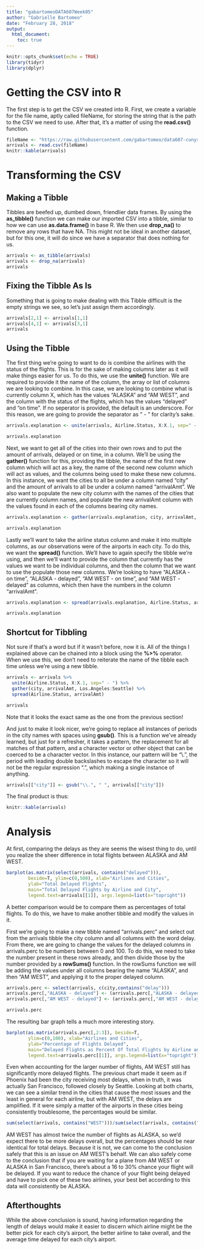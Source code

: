 ---
title: "gabartomeoDATA607Week05"
author: "Gabrielle Bartomeo"
date: "February 28, 2018"
output: 
  html_document:
    toc: true
---

```{r setup, include=FALSE}
knitr::opts_chunk$set(echo = TRUE)
library(tidyr)
library(dplyr)
```

# Getting the CSV into R

The first step is to get the CSV we created into R. First, we create a variable for the file name, aptly called fileName, for storing the string that is the path to the CSV we need to use. After that, it's a matter of using the __read.csv()__ function.

```{r}
fileName <- "https://raw.githubusercontent.com/gabartomeo/data607-cunysps/master/Week05Assignment/arrivals.csv"
arrivals <- read.csv(fileName)
knitr::kable(arrivals)
```

# Transforming the CSV

## Making a Tibble

Tibbles are beefed up, dumbed down, friendlier data frames. By using the __as_tibble()__ function we can make our imported CSV into a tibble, similar to how we can use __as.data.frame()__ in base R. We then use __drop_na()__ to remove any rows that have NA. This might not be ideal in another dataset, but for this one, it will do since we have a separator that does nothing for us.

```{r}
arrivals <- as_tibble(arrivals)
arrivals <- drop_na(arrivals)
arrivals
```

## Fixing the Tibble As Is

Something that is going to make dealing with this Tibble difficult is the empty strings we see, so let's just assign them accordingly.

```{r}
arrivals[2,1] <- arrivals[1,1]
arrivals[4,1] <- arrivals[3,1]
arrivals
```

## Using the Tibble

The first thing we're going to want to do is combine the airlines with the status of the flights. This is for the sake of making columns later as it will make things easier for us. To do this, we use the __unite()__ function. We are required to provide it the name of the column, the array or list of columns we are looking to combine. In this case, we are looking to combine what is currently column X, which has the values "ALASKA" and "AM WEST", and the column with the status of the flights, which has the values "delayed" and "on time". If no seperator is provided, the default is an underscore. For this reason, we are going to provide the separator as " - " for clarity's sake.

```{r}
arrivals.explanation <- unite(arrivals, Airline.Status, X:X.1, sep=" - ")
```

```{r echo=FALSE}
arrivals.explanation
```

Next, we want to get all of the cities into their own rows and to put the amount of arrivals, delayed or on time, in a column. We'll be using the __gather()__ function for this, providing the tibble, the name of the first new column which will act as a key, the name of the second new column which will act as values, and the columns being used to make these new columns. In this instance, we want the cities to all be under a column named "city" and the amount of arrivals to all be under a column named "arrivalAmt". We also want to populate the new city column with the names of the cities that are currently column names, and populate the new arrivalAmt column with the values found in each of the columns bearing city names.

```{r}
arrivals.explanation <- gather(arrivals.explanation, city, arrivalAmt, Los.Angeles:Seattle)
```

```{r echo=FALSE}
arrivals.explanation
```

Lastly we'll want to take the airline status column and make it into multiple columns, as our observations were of the airports in each city. To do this, we want the __spread()__ function. We'll have to again specify the tibble we're using, and then we'll want to provide the column that currently has the values we want to be individual columns, and then the column that we want to use the populate those new columns. We're looking to have "ALASKA - on time", "ALASKA - delayed", "AM WEST - on time", and "AM WEST - delayed" as columns, which then have the numbers in the column "arrivalAmt".

```{r}
arrivals.explanation <- spread(arrivals.explanation, Airline.Status, arrivalAmt)
```

```{r echo=FALSE}
arrivals.explanation
```

## Shortcut for Tibbling

Not sure if that's a word but if it wasn't before, now it is. All of the things I explained above can be chained into a block using the __%>%__ operator. When we use this, we don't need to reiterate the name of the tibble each time unless we're using a new tibble.

```{r}
arrivals <- arrivals %>%
  unite(Airline.Status, X:X.1, sep=" - ") %>%
  gather(city, arrivalAmt, Los.Angeles:Seattle) %>%
  spread(Airline.Status, arrivalAmt)
```

```{r echo=FALSE}
arrivals
```

Note that it looks the exact same as the one from the previous section!

And just to make it look nicer, we're going to replace all instances of periods in the city names with spaces using __gsub()__. This is a function we've already learned, but just for a refresher, it takes a pattern, the replacement for all matches of that pattern, and a character vector or other object that can be coerced to be a character vector. In this instance, our pattern will be "\\.", the period with leading double backslashes to escape the character so it will not be the regular expression ".", which making a single instance of anything.

```{r}
arrivals[["city"]] <- gsub("\\.", " ", arrivals[["city"]])
```

The final product is thus:

```{r echo=FALSE}
knitr::kable(arrivals)
```

# Analysis

At first, comparing the delays as they are seems the wisest thing to do, until you realize the sheer difference in total flights between ALASKA and AM WEST.

```{r}
barplot(as.matrix(select(arrivals, contains("delayed"))),
        beside=T, ylim=c(0,500), xlab="Airlines and Cities",
        ylab="Total Delayed Flights",
        main="Total Delayed Flights by Airline and City",
        legend.text=arrivals[[1]], args.legend=list(x="topright"))
```

A better comparison would be to compare them as percentages of total flights. To do this, we have to make another tibble and modify the values in it.

First we're going to make a new tibble named "arrivals.perc" and select out from the arrivals tibble the city column and all columns with the word delay. From there, we are going to change the values for the delayed columns in arrivals.perc to be numbers between 0 and 100. To do this, we need to take the number present in these rows already, and then divide those by the number provided by a __rowSums()__ function. In the rowSums function we will be adding the values under all columns bearing the name "ALASKA", and then "AM WEST", and applying it to the proper delayed column.

```{r}
arrivals.perc <- select(arrivals, c(city,contains("delay")))
arrivals.perc[,"ALASKA - delayed"] <- (arrivals.perc[,"ALASKA - delayed"]/rowSums(select(arrivals, contains("ALASKA"))))*100
arrivals.perc[,"AM WEST - delayed"] <- (arrivals.perc[,"AM WEST - delayed"]/rowSums(select(arrivals, contains("AM WEST"))))*100
```

```{r echo=FALSE}
arrivals.perc
```

The resulting bar graph tells a much more interesting story.

```{r}
barplot(as.matrix(arrivals.perc[,2:3]), beside=T,
        ylim=c(0,100), xlab="Airlines and Cities",
        ylab="Percentage of Flights Delayed",
        main="Delayed Flights as Percent Of Total Flights by Airline and City", 
        legend.text=arrivals.perc[[1]], args.legend=list(x="topright"))
```

Even when accounting for the larger number of flights, AM WEST still has significantly more delayed flights. The previous chart made it seem as if Phoenix had been the city receiving most delays, when in truth, it was actually San Francisco, followed closely by Seattle. Looking at both charts, we can see a similar trend in the cities that cause the most issues and the least in general for each airline, but with AM WEST, the delays are amplified. If it were simply a matter of the airports in these cities being consistently troublesome, the percentages would be similar.

```{r}
sum(select(arrivals, contains("WEST")))/sum(select(arrivals, contains("ALASKA")))
```

AM WEST has almost twice the number of flights as ALASKA, so we'd expect there to be more delays overall, but the percentages should be near identical for total delays. Because it is not, we can come to the conclusion safely that this is an issue on AM WEST's behalf. We can also safely come to the conclusion that if you are waiting for a plane from AM WEST or ALASKA in San Francisco, there's about a 16 to 30% chance your flight will be delayed. If you want to reduce the chance of your flight being delayed and have to pick one of these two airlines, your best bet according to this data will consistently be ALASKA.

## Afterthoughts

While the above conclusion is sound, having information regarding the length of delays would make it easier to discern which airline might be the better pick for each city's airport, the better airline to take overall, and the average time delayed for each city's airport.